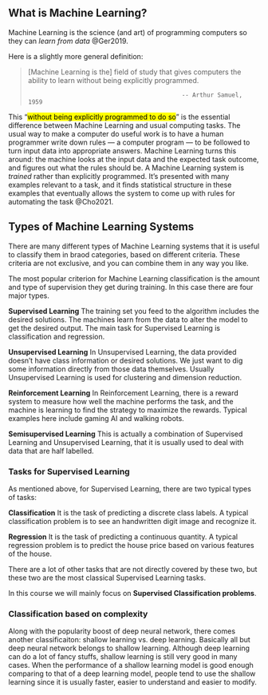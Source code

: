 ## What is Machine Learning?

Machine Learning is the science (and art) of programming computers so they can *learn from data* @Ger2019.

Here is a slightly more general definition:

> \[Machine Learning is the\] field of study that gives computers the ability to learn without being explicitly programmed.
>          
>                                                -- Arthur Samuel, 1959
> 

This "<mark>without being explicitly programmed to do so</mark>" is the essential difference between Machine Learning and usual computing tasks. The usual way to make a computer do useful work is to have a human programmer write down rules --- a computer program --- to be followed to turn input data into appropriate answers. Machine Learning turns this around: the machine looks at the input data and the expected task outcome, and figures out what the rules should be. A Machine Learning system is *trained* rather than explicitly programmed. It’s presented with many examples relevant to a task, and it finds statistical structure in these examples that eventually allows the system to come up with rules for automating the task @Cho2021.

## Types of Machine Learning Systems

There are many different types of Machine Learning systems that it is useful to classify them in braod categories, based on different criteria. These criteria are not exclusive, and you can combine them in any way you like.

The most popular criterion for Machine Learning classification is the amount and type of supervision they get during training. In this case there are four major types.

**Supervised Learning** The training set you feed to the algorithm includes the desired solutions. The machines learn from the data to alter the model to get the desired output. The main task for Supervised Learning is classification and regression.

**Unsupervised Learning** In Unsupervised Learning, the data provided doesn't have class information or desired solutions. We just want to dig some information directly from those data themselves. Usually Unsupervised Learning is used for clustering and dimension reduction.

**Reinforcement Learning** In Reinforcement Learning, there is a reward system to measure how well the machine performs the task, and the machine is learning to find the strategy to maximize the rewards. Typical examples here include gaming AI and walking robots.

**Semisupervised Learning** This is actually a combination of Supervised Learning and Unsupervised Learning, that it is usually used to deal with data that are half labelled.

### Tasks for Supervised Learning

As mentioned above, for Supervised Learning, there are two typical types of tasks:

**Classification** It is the task of predicting a discrete class labels. A typical classification problem is to see an handwritten digit image and recognize it.

**Regression** It is the task of predicting a continuous quantity. A typical regression problem is to predict the house price based on various features of the house.

There are a lot of other tasks that are not directly covered by these two, but these two are the most classical Supervised Learning tasks.

::: callout-note
In this course we will mainly focus on **Supervised Classification problems**.
:::

### Classification based on complexity

Along with the popularity boost of deep neural network, there comes another classificaiton: shallow learning vs. deep learning. Basically all but deep neural network belongs to shallow learning. Although deep learning can do a lot of fancy stuffs, shallow learning is still very good in many cases. When the performance of a shallow learning model is good enough comparing to that of a deep learning model, people tend to use the shallow learning since it is usually faster, easier to understand and easier to modify.